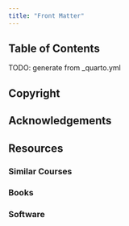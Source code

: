 ```yaml
---
title: "Front Matter"
---
```


## Table of Contents

TODO: generate from _quarto.yml

## Copyright

## Acknowledgements

## Resources

### Similar Courses

### Books

### Software
